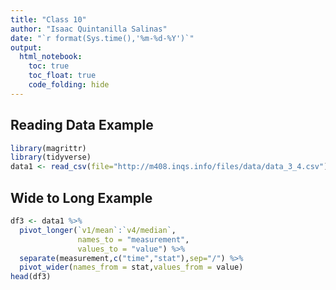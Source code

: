 ```yaml
---
title: "Class 10"
author: "Isaac Quintanilla Salinas"
date: "`r format(Sys.time(),'%m-%d-%Y')`"
output: 
  html_notebook:
    toc: true
    toc_float: true
    code_folding: hide
---
```


## Reading Data Example

```r
library(magrittr)
library(tidyverse)
data1 <- read_csv(file="http://m408.inqs.info/files/data/data_3_4.csv")
```

## Wide to Long Example

```r
df3 <- data1 %>% 
  pivot_longer(`v1/mean`:`v4/median`, 
               names_to = "measurement", 
               values_to = "value") %>% 
  separate(measurement,c("time","stat"),sep="/") %>% 
  pivot_wider(names_from = stat,values_from = value)
head(df3)
```
